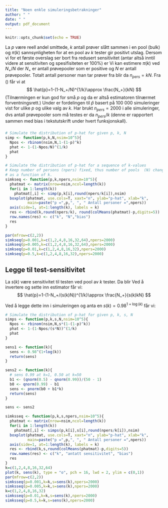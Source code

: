 ---
title: "Noen enkle simuleringsbetrakninger"
author: " "
date: " "
output: pdf_document
---

```{r setup, include=FALSE}
knitr::opts_chunk$set(echo = TRUE)
```


La $p$ være reell andel smittede, $k$ antall prøver slått sammen i en pool (bulk) og $\pi(k)$ sannsynligheten for at en pool av $k$ tester gir positivt utslag. Dersom vi for et første overslag ser bort fra redusert sensitivitet (antar altså inntil videre at sensitiviten og spesifisiteten er 100\%) er
\begin{equation}
\label{pip}
\pi(k)=1-(1-p)^k\approx kp
\end{equation}
Vi kan estimere $\pi(k)$ ved $N_{+}/N$ der $N_{+}$ er antall prøvepooler som er positive og $N$ er antall prøvepooler. Totalt antall personer man tar prøver fra blir da $n_{pers}=kN$. Fra (\ref{pip}) får vi at 
$$
\hat{p}=1-(1-N_+/N)^{1/k}\approx \frac{N_+}{kN}
$$
(Tilnærmingen er kun god for små $p$ og da er altså estimatoren tilnærmet forventningsrett.)
Under er fordelingen til $\hat p$ basert på 100 000 simuleringer vist for ulike $p$ og ulike valg av $k$. Har brukt $n_{pers}=2000$ i alle simuleringer, dvs antall prøvepooler som må testes er da $n_{pers}/k$ (denne er rapportert sammen med bias i tekstutskrift under hvert funksjonskall). 


### 
```{r, fig.height=6}
# Simulate the distribution of p-hat for given p, k, N
simp <- function(p,k,N,nsim=10^5){
  Npos <- rbinom(nsim,N,1-(1-p)^k)
  phat <- 1-(1-Npos/N)^(1/k)
  phat
}

# Simulate the distribution of p-hat for a sequence of k-values
# Keep number of persons (npers) fixed, thus number of pools  (N) changes
# as a function of k. 
simkseq <- function(p,k,npers,nsim=10^5){
  phatmat <- matrix(nrow=nsim,ncol=length(k))
  for(i in 1:length(k))
    phatmat[,i] <- simp(p,k[i],round(npers/k[i]),nsim)
  boxplot(phatmat, use.cols=T, xaxt="n", ylab="p-hat", xlab="k",
          main=paste("p =",p,", ", " Antall personer =",npers))
  axis(side=1, at=1:length(k), labels = k)
  res <- rbind(k,round(npers/k), round(colMeans(phatmat)-p,digits=5))
  row.names(res) <- c("k", "N","bias")
  res
}

par(mfrow=c(2,2))
simkseq(p=0.001,k=c(1,2,4,8,16,32,64),npers=2000)
simkseq(p=0.005,k=c(1,2,4,8,16,32,64),npers=2000)
simkseq(p=0.01,k=c(1,2,4,8,16,32),npers=2000)
simkseq(p=0.5,k=c(1,2,4,8,16,32),npers=2000)
```



## Legge til test-sensitivitet

La $s(k)$ være sensitivitet til testen ved pool av $k$ tester. Da blir
\begin{equation}
\label{pips}
\pi(k)=s(k)(1-(1-p)^k)\approx s(k)kp
\end{equation}
Ved å invertere og sette inn estimator får vi:
$$
\hat{p}=1-(1-N_+/(s(k)N))^{1/k}\approx \frac{N_+}{s(k)kN}
$$

Ved å legge dette inn i simuleringen og anta en $s(k)=0.98^{1+\log(k)}$ får vi:


```{r, fig.height=6}
# Simulate the distribution of p-hat for given p, k, s, N
simps <- function(p,k,s,N,nsim=10^5){
  Npos <- rbinom(nsim,N,s*(1-(1-p)^k))
  phat <- 1-(1-Npos/(s*N))^(1/k)
  phat
}

sens1 <- function(k){
  sens <- 0.98^(1+log(k))
  return(sens)
}

sens2 <- function(k){
  # sens 0.99 at k=1, 0.50 at k=50
  b1 <- (qnorm(0.5) - qnorm(0.99))/(50 - 1)
  b0 <- qnorm(0.99) - b1
  sens <- pnorm(b0 + b1*k)
  return(sens)
}

sens <- sens2

simksseq <- function(p,k,s,npers,nsim=10^5){
  phatmat <- matrix(nrow=nsim,ncol=length(k))
  for(i in 1:length(k))
    phatmat[,i] <- simps(p,k[i],s[i],round(npers/k[i]),nsim)
  boxplot(phatmat, use.cols=T, xaxt="n", ylab="p-hat", xlab="k",
          main=paste("p =",p,", ", " Antall personer =",npers))
  axis(side=1, at=1:length(k), labels = k)
  res <- rbind(k,s,round(colMeans(phatmat)-p,digits=5))
  row.names(res) <- c("k", "antatt sensitivitet", "bias")
  res
}
k=c(1,2,4,8,16,32,64)
plot(k, sens(k), type = "o", pch = 16, lwd = 2, ylim = c(0,1))
par(mfrow=c(2,2))
simksseq(p=0.001,k=k,s=sens(k),npers=2000)
simksseq(p=0.005,k=k,s=sens(k),npers=2000)
k=c(1,2,4,8,16,32)
simksseq(p=0.01,k=k,s=sens(k),npers=2000)
simksseq(p=0.5,k=k,s=sens(k),npers=2000)
```
